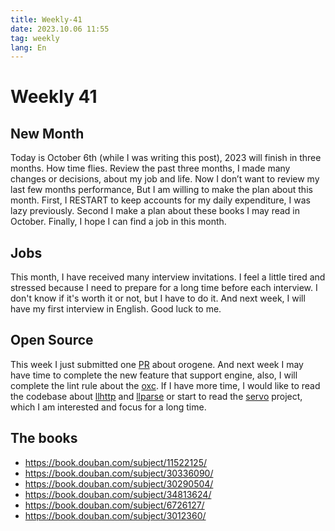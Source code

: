 ```yaml
---
title: Weekly-41
date: 2023.10.06 11:55
tag: weekly
lang: En
---
```


# Weekly 41

## New Month

Today is October 6th (while I was writing this post), 2023 will finish in three months. How time flies. Review the past three months, I made many changes or decisions, about my job and life. Now I don’t want to review my last few months performance,  But I am willing to make the plan about this month. First, I RESTART to keep accounts  for my daily expenditure, I was lazy previously. Second I make a plan about these books I may read in October.  Finally, I hope I can find a job in this month.

## Jobs

This month, I have received many interview invitations. I feel a little tired and stressed because I need to prepare for a long time before each interview. I don't know if it's worth it or not, but I have to do it. And next week, I will have my first interview in English. Good luck to me.

## Open Source

This week I just submitted one [PR](https://github.com/orogene/orogene/pull/300) about orogene. And next week I may have time to complete the new feature that support engine, also, I will complete the lint rule about the [oxc](https://github.com/web-infra-dev/oxc/pull/938). If I have more time, I would like to read the codebase about [llhttp](https://github.com/nodejs/llhttp) and [llparse](https://github.com/nodejs/llparse) or start to read the [servo](https://servo.org/) project, which I am interested and focus for a long time.

## The books

* <https://book.douban.com/subject/11522125/>
* <https://book.douban.com/subject/30336090/>
* <https://book.douban.com/subject/30290504/>
* <https://book.douban.com/subject/34813624/>
* <https://book.douban.com/subject/6726127/>
* <https://book.douban.com/subject/3012360/>
